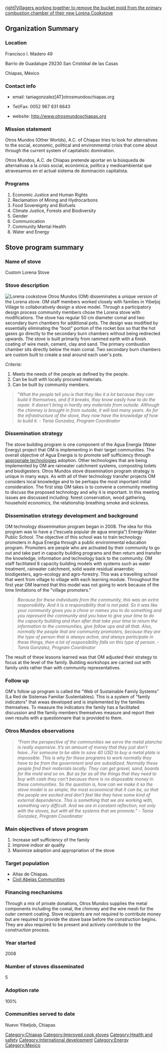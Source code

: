[[file:OM_stoves_3.JPG|right|Villagers working together to remove the bucket mold from the primary combustion chamber of their new Lorena Cookstove]]
== Organization Summary ==

===Location===
Francisco I. Madero 49

Barrio de Guadalupe 29230 San Cristóbal de las Casas

Chiapas, México

===Contact info===


*email: taniagonzalez[AT]otrosmundoschiapas.org

*Tel/Fax: 0052 967 631 6643

*website: http://www.otrosmundoschiapas.org



===Mission statement===

Otros Mundos (Other Worlds), A.C. of Chiapas tries to look for alternatives to the social, economic, political and environmental crisis that come about through the current system of capitalistic domination.  

Otros Mundos, A.C. de Chiapas pretende aportar en la búsqueda de alternativas a la crisis social, económica, política y medioambiental que atravesamos en el actual sistema de dominación capitalista.


===Programs===
#Economic Justice and Human Rights
#Reclamation of Mining and Hydrocarbons
#Food Sovereignty and Biofuels
#Climate Justice, Forests and Biodiversity
#Gender
#Communication
#Community Mental Health
#Water and Energy


== Stove program summary ==

===Name of stove===

Custom Lorena Stove

===Stove description===
[[File:100 1290.JPG|thumb|right|Lorena cookstove]]
Otros Mundos (OM) disseminates a unique version of the Lorena stove.  OM staff members worked closely with families in Yibeljoj Village to collaboratively design a stove model.  Through a participatory design process community members chose the Lorena stove with modifications.  The stove has regular 50 cm diameter comal and two secondary burn chambers for additional pots.  The design was modified by essentially eliminating the "boot" portion of the rocket box so that the hot gases go directly to the secondary burn chambers without being redirected upwards.  The stove is built primarily  from rammed earth with a finish coating of wire mesh, cement, clay and sand.  The primary combustion chamber sits directly below the main comal.  Two secondary burn chambers are custom built to create a seal around each user's pots.

''Criteria'':
#Meets the needs of the people as defined by the people.
#Can be built with locally procured materials.
#Can be built by community members.

<blockquote>
"''What the people tell you is that they like it a lot because they can build it themselves, and if it breaks, they know easily how to do the repair.  It doesn’t bring in hardly any materials from outside.  Although the chimney is brought in from outside, it will last many years.  As for the infrastructure of the stove, they now have the knowledge of how to build it.''          ''- Tania Gonzalez, Program Coordinator''
</blockquote>

===Dissemination strategy===

The stove building program is one component of the Agua Energia (Water Energy) project that OM is implementing in their target communities.  The overall objective of Agua Energia is to promote self sufficiency through [[appropriate technologies]] adoption.  Other technologies that are being implemented by OM are rainwater catchment systems, composting toilets and biodigesters. Otros Mundos stove dissemination program strategy is unique in many ways.  As with all of their technology transfer projects OM considers local knowledge and to be perhaps the most important initial consideration.   The first step OM takes is to convene a community meeting to discuss the proposed technology and why it is important. In this meeting issues are discussed including: forest conservation, wood gathering, household economics, the relationship breathing smoke and sickness.

===Dissemination strategy development and background===
 
OM technology dissemination program began in 2008.  The idea for this program was to have a (“escuela popular de agua energia”) Energy-Water Public School.  The objective of this school was to train technology promoters in Agua Energia through a public environmental education program.  Promoters are people who are activated by their community to go out and take part in capacity building programs and then return and transfer the knowledge, information and technology back to the community.  OM staff facilitated 8 capacity building models with systems such as water treatment, rainwater catchment, solid waste residual anaerobic biodigesters, agro-ecology and agro-forestry.  This was a travelling school that went from village to village with each learning module.  Throughout the first year OM learned that this model was not going to work because of the time limitations of the "village promoters." 


<blockquote>
''Because for these individuals from the community, this was an extra responsibility.   And it is a responsibility that is not paid.  So it was like your community gives you a chore or names you to do something and you represent the community and you have to give your time to do the capacity building and then after that take your time to return the information to the communities, give follow ups and all that.  Also, normally the people that are community promoters, because they are the type of person that is always active, and always participate in these things, then a lot of responsibility falls on this type of person.''          ''- Tania Gonzalez, Program Coordinator''
</blockquote> 

The result of these lessons learned was that OM adjusted their strategy to focus at the level of the family.  Building workshops are carried out with family units rather than with community representatives.  

===Follow up===

OM's follow up program is called the "Web of Sustainable Family Systems” (La Red de Sistemas Familiar Sustentables).  This is a system of “family indicators” that wwas developed and is implemented by the families themselves.    To measure the indicators the family has a facilitated discussion and the family members themselves measure and report their own results with a questionnaire that is provided to them.

===Otros Mundos observations===

<blockquote>
''"From the perspective of the communities we serve the metal plancha is really expensive.  It’s an amount of money that they just don’t have...For someone to be able to save 40 USD to buy a metal plate is impossible.  This is why for these programs to work normally they have to be from the government and are subsidized.   Normally these people find their materials locally.  They can get gravel, sand, boards for the mold and so on.  But as far as all the things that they need to buy with cash they can’t because there is no disposable money in these communities.  So the question is, how can we make it so the stove model is so simple, the most economical that it can be, so that the people are excited and don’t feel like they have some kind of external dependence. This is something that we are working with, something very difficult.  And we are in constant reflection, not only with the stoves, but with all the systems that we promote."''          ''- Tania Gonzalez, Program Coordinator''
</blockquote>


===Main objectives of stove program===
#Increase self sufficiency of the family
#Improve indoor air quality
#Maximize adoption and appropriation of the stove

===Target population===

*Altas de Chiapas. 
*[http://es.wikipedia.org/wiki/Las_Abejas Civil Abejas Communities]  

===Financing mechanisms===
Through a mix of private donations, Otros Mundos supplies the metal components including the comal, the chimney and the wire mesh for the outer cement coating.  Stove recipients are not required to contribute money but are required to provide the stove base before the construction begins.  They are also required to be present and actively contribute to the construction process.  


===Year started===
2008

===Number of stoves disseminated===
5

===Adoption rate===
100%

===Communities served to date===
Nuevo Yibeljob, Chiapas


[[Category:Chiapas]]
[[Category:Improved cook stoves]]
[[Category:Health and safety]]
[[Category:International development]]
[[Category:Energy]]
[[Category:Mexico]]